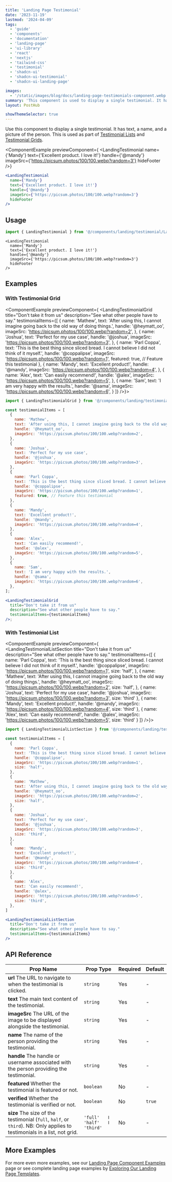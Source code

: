 ```yaml
---
title: 'Landing Page Testimonial'
date: '2023-11-19'
lastmod: '2024-04-09'
tags:
  - 'guide'
  - 'components'
  - 'documentation'
  - 'landing-page'
  - 'ui-library'
  - 'react'
  - 'nextjs'
  - 'tailwind-css'
  - 'testimonial'
  - 'shadcn-ui'
  - 'shadcn-ui-testimonial'
  - 'shadcn-ui-landing-page'

images:
  - '/static/images/blog/docs/landing-page-testimonials-component.webp'
summary: 'This component is used to display a single testimonial. It has text, a name, and a picture of the person. '
layout: PostHub

showThemeSelector: true
---
```


Use this component to display a single testimonial. It has text, a name, and a picture of the person. This is used as part of [Testimonial Lists](/boilerplate-documentation/landing-page-components/testimonial-list) and [Testimonial Grids](/boilerplate-documentation/landing-page-components/testimonial-grid).

<ComponentExample
  previewComponent={
    <LandingTestimonial
      name={'Mandy'}
      text={'Excellent product. I love it!'}
      handle={'@mandy'}
      imageSrc={'https://picsum.photos/100/100.webp?random=3'}
      hideFooter
    />}
>

```jsx
<LandingTestimonial
  name={'Mandy'}
  text={'Excellent product. I love it!'}
  handle={'@mandy'}
  imageSrc={'https://picsum.photos/100/100.webp?random=3'}
  hideFooter
/>
```

</ComponentExample>

## Usage

```jsx
import { LandingTestimonial } from '@/components/landing/testimonial/LandingTestimonial';
```

```
<LandingTestimonial
  name={'Mandy'}
  text={'Excellent product. I love it!'}
  handle={'@mandy'}
  imageSrc={'https://picsum.photos/100/100.webp?random=3'}
  hideFooter
/>
```

## Examples

### With Testimonial Grid

<ComponentExample previewComponent={
  <LandingTestimonialGrid
    title="Don't take it from us"
    description="See what other people have to say."
    testimonialItems={[
      {
        name: 'Mathew',
        text: 'After using this, I cannot imagine going back to the old way of doing things.',
        handle: '@heymatt_oo',
        imageSrc: 'https://picsum.photos/100/100.webp?random=2',
      },
      {
        name: 'Joshua',
        text: 'Perfect for my use case',
        handle: '@joshua',
        imageSrc: 'https://picsum.photos/100/100.webp?random=3',
      },
      {
        name: 'Parl Coppa',
        text: 'This is the best thing since sliced bread. I cannot believe I did not think of it myself.',
        handle: '@coppalipse',
        imageSrc: 'https://picsum.photos/100/100.webp?random=1',
        featured: true, // Feature this testimonial
      },
      {
        name: 'Mandy',
        text: 'Excellent product!',
        handle: '@mandy',
        imageSrc: 'https://picsum.photos/100/100.webp?random=4',
      },
      {
        name: 'Alex',
        text: 'Can easily recommend!',
        handle: '@alex',
        imageSrc: 'https://picsum.photos/100/100.webp?random=5',
      },
      {
        name: 'Sam',
        text: 'I am very happy with the results.',
        handle: '@sama',
        imageSrc: 'https://picsum.photos/100/100.webp?random=6',
      }
    ]}
/>}>

```jsx
import { LandingTestimonialGrid } from '@/components/landing/testimonial/LandingTestimonialGrid';

const testimonialItems = [
  {
    name: 'Mathew',
    text: 'After using this, I cannot imagine going back to the old way of doing things.',
    handle: '@heymatt_oo',
    imageSrc: 'https://picsum.photos/100/100.webp?random=2',
  },
  {
    name: 'Joshua',
    text: 'Perfect for my use case',
    handle: '@joshua',
    imageSrc: 'https://picsum.photos/100/100.webp?random=3',
  },
  {
    name: 'Parl Coppa',
    text: 'This is the best thing since sliced bread. I cannot believe I did not think of it myself.',
    handle: '@coppalipse',
    imageSrc: 'https://picsum.photos/100/100.webp?random=1',
    featured: true, // Feature this testimonial
  },
  {
    name: 'Mandy',
    text: 'Excellent product!',
    handle: '@mandy',
    imageSrc: 'https://picsum.photos/100/100.webp?random=4',
  },
  {
    name: 'Alex',
    text: 'Can easily recommend!',
    handle: '@alex',
    imageSrc: 'https://picsum.photos/100/100.webp?random=5',
  },
  {
    name: 'Sam',
    text: 'I am very happy with the results.',
    handle: '@sama',
    imageSrc: 'https://picsum.photos/100/100.webp?random=6',
  },
];

<LandingTestimonialGrid
  title="Don't take it from us"
  description="See what other people have to say."
  testimonialItems={testimonialItems}
/>;
```

</ComponentExample>

### With Testimonial List

<ComponentExample previewComponent={
  <LandingTestimonialListSection
    title="Don't take it from us"
    description="See what other people have to say."
    testimonialItems={[
      {
        name: 'Parl Coppa',
        text: 'This is the best thing since sliced bread. I cannot believe I did not think of it myself.',
        handle: '@coppalipse',
        imageSrc: 'https://picsum.photos/100/100.webp?random=1',
        size: 'half',
      },
        {
        name: 'Mathew',
        text: 'After using this, I cannot imagine going back to the old way of doing things.',
        handle: '@heymatt_oo',
        imageSrc: 'https://picsum.photos/100/100.webp?random=2',
        size: 'half',
      },
      {
        name: 'Joshua',
        text: 'Perfect for my use case',
        handle: '@joshua',
        imageSrc: 'https://picsum.photos/100/100.webp?random=3',
        size: 'third'
      },
      {
        name: 'Mandy',
        text: 'Excellent product!',
        handle: '@mandy',
        imageSrc: 'https://picsum.photos/100/100.webp?random=4',
        size: 'third'
      },
      {
        name: 'Alex',
        text: 'Can easily recommend!',
        handle: '@alex',
        imageSrc: 'https://picsum.photos/100/100.webp?random=5',
        size: 'third'
      }
    ]}
  />}>

```jsx
import { LandingTestimonialListSection } from '@/components/landing/testimonial/LandingTestimonialList';

const testimonialItems = [
  {
    name: 'Parl Coppa',
    text: 'This is the best thing since sliced bread. I cannot believe I did not think of it myself.',
    handle: '@coppalipse',
    imageSrc: 'https://picsum.photos/100/100.webp?random=1',
    size: 'half',
  },
  {
    name: 'Mathew',
    text: 'After using this, I cannot imagine going back to the old way of doing things.',
    handle: '@heymatt_oo',
    imageSrc: 'https://picsum.photos/100/100.webp?random=2',
    size: 'half',
  },
  {
    name: 'Joshua',
    text: 'Perfect for my use case',
    handle: '@joshua',
    imageSrc: 'https://picsum.photos/100/100.webp?random=3',
    size: 'third',
  },
  {
    name: 'Mandy',
    text: 'Excellent product!',
    handle: '@mandy',
    imageSrc: 'https://picsum.photos/100/100.webp?random=4',
    size: 'third',
  },
  {
    name: 'Alex',
    text: 'Can easily recommend!',
    handle: '@alex',
    imageSrc: 'https://picsum.photos/100/100.webp?random=5',
    size: 'third',
  },
]

<LandingTestimonialListSection
  title="Don't take it from us"
  description="See what other people have to say."
  testimonialItems={testimonialItems}
/>
```

</ComponentExample>

## API Reference

| Prop Name                                                                                                                               | Prop Type                       | Required | Default |
| --------------------------------------------------------------------------------------------------------------------------------------- | ------------------------------- | -------- | ------- |
| **url** <Tippy>The URL to navigate to when the testimonial is clicked.</Tippy>                                                          | `string`                        | Yes      | -       |
| **text** <Tippy>The main text content of the testimonial.</Tippy>                                                                       | `string`                        | Yes      | -       |
| **imageSrc** <Tippy>The URL of the image to be displayed alongside the testimonial.</Tippy>                                             | `string`                        | Yes      | -       |
| **name** <Tippy>The name of the person providing the testimonial.</Tippy>                                                               | `string`                        | Yes      | -       |
| **handle** <Tippy>The handle or username associated with the person providing the testimonial.</Tippy>                                  | `string`                        | Yes      | -       |
| **featured** <Tippy>Whether the testimonial is featured or not.</Tippy>                                                                 | `boolean`                       | No       | -       |
| **verified** <Tippy>Whether the testimonial is verified or not.</Tippy>                                                                 | `boolean`                       | No       | `true`  |
| **size** <Tippy>The size of the testimonial (`full`, `half`, or `third`). NB: Only applies to testimonials in a list, not grid.</Tippy> | `'full'   ǀ 'half'   ǀ 'third'` | No       | -       |

## More Examples

For more even more examples, see our <a href="/demo/landing-page-component-examples" className="fancy-link">Landing Page Component Examples</a> page or see complete landing page examples by <a href="/demo/landing-page-templates" className="fancy-link">Exploring Our Landing Page Templates</a>.
